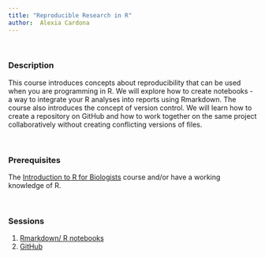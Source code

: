 ```yaml
---
title: "Reproducible Research in R"
author:  Alexia Cardona
---
```


<br/>

### Description

This course introduces concepts about reproducibility that can be used when you are programming in R. We will explore how to create notebooks - a way to integrate your R analyses into reports using Rmarkdown. The course also introduces the concept of version control. We will learn how to create a repository on GitHub and how to work together on the same project collaboratively without creating conflicting versions of files.

\  

### Prerequisites

The [Introduction to R for Biologists](https://training.csx.cam.ac.uk/bioinformatics/course/bioinfo-introRbio) course and/or have a working knowledge of R.

\  

### Sessions

1. [Rmarkdown/ R notebooks](rmarkdown.html)
2. [GitHub](git.html)








